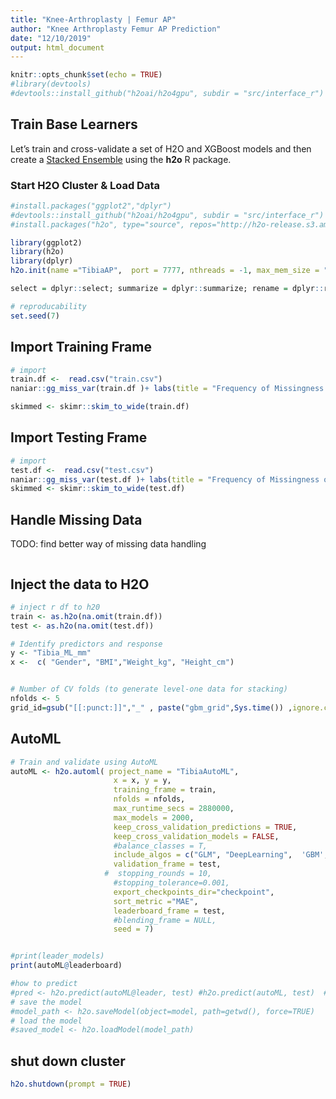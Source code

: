 ```yaml
---
title: "Knee-Arthroplasty | Femur AP"
author: "Knee Arthroplasty Femur AP Prediction"
date: "12/10/2019"
output: html_document
---
```


```r
knitr::opts_chunk$set(echo = TRUE)
#library(devtools)
#devtools::install_github("h2oai/h2o4gpu", subdir = "src/interface_r")
```


## Train Base Learners

Let's train and cross-validate a set of H2O and XGBoost models and then create a [Stacked Ensemble](http://docs.h2o.ai/h2o/latest-stable/h2o-docs/data-science/stacked-ensembles.html) using the **h2o** R package.

### Start H2O Cluster & Load Data

```r
#install.packages("ggplot2","dplyr")
#devtools::install_github("h2oai/h2o4gpu", subdir = "src/interface_r")
#install.packages("h2o", type="source", repos="http://h2o-release.s3.amazonaws.com/h2o/rel-yau/9/R")

library(ggplot2)
library(h2o)
library(dplyr)
h2o.init(name ="TibiaAP",  port = 7777, nthreads = -1, max_mem_size = "28g")

select = dplyr::select; summarize = dplyr::summarize; rename = dplyr::rename; mutate = dplyr::mutate;

# reproducability
set.seed(7)
```

## Import Training Frame


```r
# import
train.df <-  read.csv("train.csv")
naniar::gg_miss_var(train.df )+ labs(title = "Frequency of Missingness on Training")

skimmed <- skimr::skim_to_wide(train.df)

```

## Import Testing Frame


```r
# import
test.df <-  read.csv("test.csv")
naniar::gg_miss_var(test.df )+ labs(title = "Frequency of Missingness on Training")
skimmed <- skimr::skim_to_wide(test.df)

```
## Handle Missing Data
TODO: find better way of missing data handling
```r

```

## Inject the data to H2O


```r

# inject r df to h20
train <- as.h2o(na.omit(train.df))
test <- as.h2o(na.omit(test.df))

# Identify predictors and response
y <- "Tibia_ML_mm"
x <-  c( "Gender", "BMI","Weight_kg", "Height_cm")


# Number of CV folds (to generate level-one data for stacking)
nfolds <- 5
grid_id=gsub("[[:punct:]]","_" , paste("gbm_grid",Sys.time()) ,ignore.case = TRUE)
```

##  AutoML
```r

# Train and validate using AutoML
autoML <- h2o.automl( project_name = "TibiaAutoML",
                       x = x, y = y,
                       training_frame = train,
                       nfolds = nfolds,
                       max_runtime_secs = 2880000,
                       max_models = 2000,
                       keep_cross_validation_predictions = TRUE,
                       keep_cross_validation_models = FALSE,
                       #balance_classes = T,
                       include_algos = c("GLM", "DeepLearning",  'GBM','XGBoost','StackedEnsemble'),
                       validation_frame = test,
                     #  stopping_rounds = 10,
                       #stopping_tolerance=0.001,
                       export_checkpoints_dir="checkpoint",
                       sort_metric ="MAE",
                       leaderboard_frame = test,
                       #blending_frame = NULL,
                       seed = 7)


#print(leader_models)
print(autoML@leaderboard)

#how to predict
#pred <- h2o.predict(autoML@leader, test) #h2o.predict(autoML, test)  #predict(autoML, test) also works
# save the model
#model_path <- h2o.saveModel(object=model, path=getwd(), force=TRUE)
# load the model
#saved_model <- h2o.loadModel(model_path)

```






## shut down cluster

```r
h2o.shutdown(prompt = TRUE)
```

